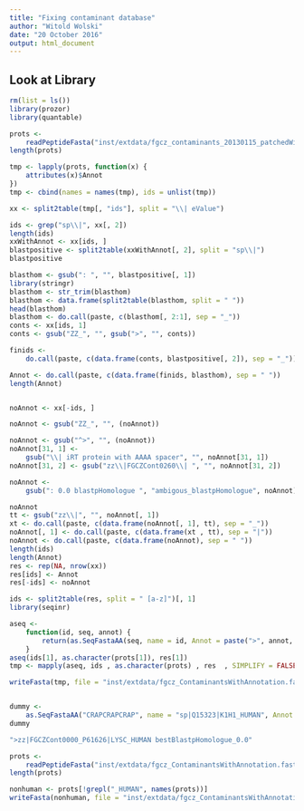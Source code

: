 ```yaml
---
title: "Fixing contaminant database"
author: "Witold Wolski"
date: "20 October 2016"
output: html_document
---
```


## Look at Library

```r
rm(list = ls())
library(prozor)
library(quantable)

prots <-
    readPeptideFasta("inst/extdata/fgcz_contaminants_20130115_patchedWithRespectiveUniprot2.fasta")
length(prots)

tmp <- lapply(prots, function(x) {
    attributes(x)$Annot
})
tmp <- cbind(names = names(tmp), ids = unlist(tmp))

xx <- split2table(tmp[, "ids"], split = "\\| eValue")

ids <- grep("sp\\|", xx[, 2])
length(ids)
xxWithAnnot <- xx[ids, ]
blastpositive <- split2table(xxWithAnnot[, 2], split = "sp\\|")
blastpositive

blasthom <- gsub(": ", "", blastpositive[, 1])
library(stringr)
blasthom <- str_trim(blasthom)
blasthom <- data.frame(split2table(blasthom, split = " "))
head(blasthom)
blasthom <- do.call(paste, c(blasthom[, 2:1], sep = "_"))
conts <- xx[ids, 1]
conts <- gsub("ZZ_", "", gsub(">", "", conts))

finids <-
    do.call(paste, c(data.frame(conts, blastpositive[, 2]), sep = "_"))

Annot <- do.call(paste, c(data.frame(finids, blasthom), sep = " "))
length(Annot)


noAnnot <- xx[-ids, ]

noAnnot <- gsub("ZZ_", "", (noAnnot))

noAnnot <- gsub("^>", "", (noAnnot))
noAnnot[31, 1] <-
    gsub("\\| iRT protein with AAAA spacer", "", noAnnot[31, 1])
noAnnot[31, 2] <- gsub("zz\\|FGCZCont0260\\| ", "", noAnnot[31, 2])

noAnnot <-
    gsub(": 0.0 blastpHomologue ", "ambigous_blastpHomologue", noAnnot)

noAnnot
tt <- gsub("zz\\|", "", noAnnot[, 1])
xt <- do.call(paste, c(data.frame(noAnnot[, 1], tt), sep = "_"))
noAnnot[, 1] <- do.call(paste, c(data.frame(xt , tt), sep = "|"))
noAnnot <- do.call(paste, c(data.frame(noAnnot), sep = " "))
length(ids)
length(Annot)
res <- rep(NA, nrow(xx))
res[ids] <- Annot
res[-ids] <- noAnnot

ids <- split2table(res, split = " [a-z]")[, 1]
library(seqinr)

aseq <-
    function(id, seq, annot) {
        return(as.SeqFastaAA(seq, name = id, Annot = paste(">", annot, sep = "")))
    }
aseq(ids[1], as.character(prots[1]), res[1])
tmp <- mapply(aseq, ids , as.character(prots) , res  , SIMPLIFY = FALSE)

writeFasta(tmp, file = "inst/extdata/fgcz_ContaminantsWithAnnotation.fasta")


dummy <-
    as.SeqFastaAA("CRAPCRAPCRAP", name = "sp|Q15323|K1H1_HUMAN", Annot = ">zz|ZZ_FGCZCont0005| eValue: 1.0e-54 blastpHomologue sp|Q15323|K1H1_HUMAN")
dummy

">zz|FGCZCont0000_P61626|LYSC_HUMAN bestBlastpHomologue_0.0"

```


```r


prots <-
    readPeptideFasta("inst/extdata/fgcz_ContaminantsWithAnnotation.fasta")
length(prots)

nonhuman <- prots[!grepl("_HUMAN", names(prots))]
writeFasta(nonhuman, file = "inst/extdata/fgcz_ContaminantsWithAnnotationNoHuman.fasta")

```
